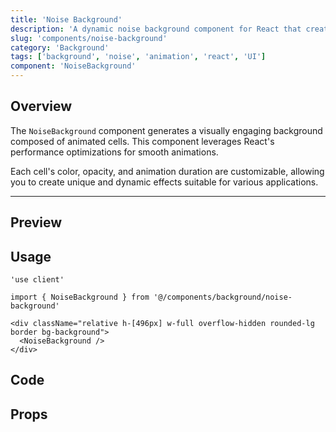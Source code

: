 ```yaml
---
title: 'Noise Background'
description: 'A dynamic noise background component for React that creates animated cells with customizable colors and opacity. Perfect for adding visual interest to your applications.'
slug: 'components/noise-background'
category: 'Background'
tags: ['background', 'noise', 'animation', 'react', 'UI']
component: 'NoiseBackground'
---
```


## Overview

The `NoiseBackground` component generates a visually engaging background composed of animated cells. This component leverages React's performance optimizations for smooth animations.

Each cell's color, opacity, and animation duration are customizable, allowing you to create unique and dynamic effects suitable for various applications.

---


## Preview

<ComponentBackground>
  <div className="relative h-[496px] w-full overflow-hidden rounded-lg border bg-background">
    <NoiseBackground />
  </div>
</ComponentBackground>

## Usage

```tsx
'use client'

import { NoiseBackground } from '@/components/background/noise-background'

<div className="relative h-[496px] w-full overflow-hidden rounded-lg border bg-background">
  <NoiseBackground />
</div>
```

## Code

<CodeSnippet componentPath="./src/components/background/noise-background.tsx" />

## Props

<AutoTypeTable
  path="./src/components/background/noise-background.tsx"
  name="NoiseBackgroundProps"
/>